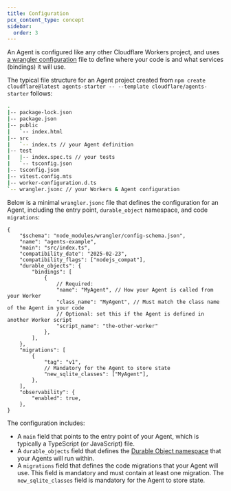 ```yaml
---
title: Configuration
pcx_content_type: concept
sidebar:
  order: 3
---
```



An Agent is configured like any other Cloudflare Workers project, and uses [a wrangler configuration](/workers/wrangler/configuration/) file to define where your code is and what services (bindings) it will use.

The typical file structure for an Agent project created from `npm create cloudflare@latest agents-starter -- --template cloudflare/agents-starter` follows:

```sh
.
|-- package-lock.json
|-- package.json
|-- public
|   `-- index.html
|-- src
|   `-- index.ts // your Agent definition
|-- test
|   |-- index.spec.ts // your tests
|   `-- tsconfig.json
|-- tsconfig.json
|-- vitest.config.mts
|-- worker-configuration.d.ts
`-- wrangler.jsonc // your Workers & Agent configuration
```

Below is a minimal `wrangler.jsonc` file that defines the configuration for an Agent, including the entry point, `durable_object` namespace, and code `migrations`:

<WranglerConfig>

```jsonc
{
	"$schema": "node_modules/wrangler/config-schema.json",
	"name": "agents-example",
	"main": "src/index.ts",
	"compatibility_date": "2025-02-23",
	"compatibility_flags": ["nodejs_compat"],
	"durable_objects": {
		"bindings": [
			{
				// Required:
				"name": "MyAgent", // How your Agent is called from your Worker
				"class_name": "MyAgent", // Must match the class name of the Agent in your code
				// Optional: set this if the Agent is defined in another Worker script
				"script_name": "the-other-worker"
			},
		],
	},
	"migrations": [
		{
			"tag": "v1",
			// Mandatory for the Agent to store state
			"new_sqlite_classes": ["MyAgent"],
		},
	],
	"observability": {
		"enabled": true,
	},
}
```

</WranglerConfig>

The configuration includes:

- A `main` field that points to the entry point of your Agent, which is typically a TypeScript (or JavaScript) file.
- A `durable_objects` field that defines the [Durable Object namespace](/durable-objects/reference/glossary/) that your Agents will run within.
- A `migrations` field that defines the code migrations that your Agent will use. This field is mandatory and must contain at least one migration. The `new_sqlite_classes` field is mandatory for the Agent to store state.
